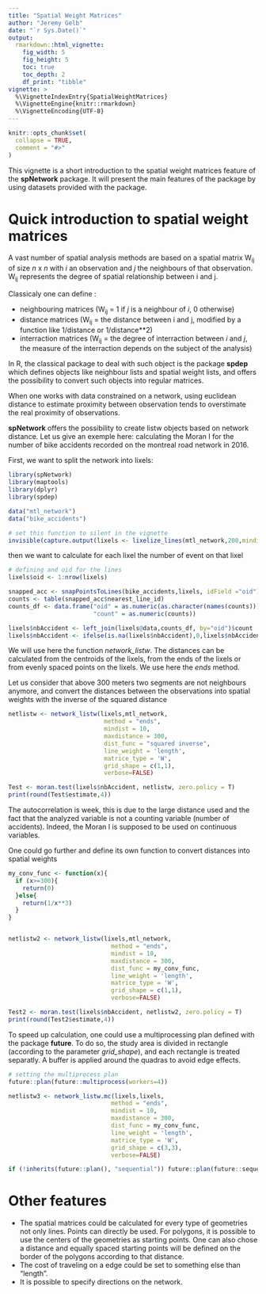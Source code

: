 ```yaml
---
title: "Spatial Weight Matrices"
author: "Jeremy Gelb"
date: "`r Sys.Date()`"
output:
  rmarkdown::html_vignette:
    fig_width: 5
    fig_height: 5
    toc: true
    toc_depth: 2
    df_print: "tibble"
vignette: >
  %\VignetteIndexEntry{SpatialWeightMatrices}
  %\VignetteEngine{knitr::rmarkdown}
  %\VignetteEncoding{UTF-8}
---
```


```r
knitr::opts_chunk$set(
  collapse = TRUE,
  comment = "#>"
)
```

This vignette is a short introduction to the spatial weight matrices feature of the **spNetwork** package. It will present the main features of the package by using datasets provided with the package.

# Quick introduction to spatial weight matrices

A vast number of spatial analysis methods are based on a spatial matrix W<sub>ij</sub> of size  *n* x *n* with *i* an observation and *j* the neighbours of that observation. W<sub>ij</sub> represents the degree of spatial relationship between i and j.

Classicaly one can define : 

* neighbouring matrices (W<sub>ij</sub> = 1 if *j* is a neighbour of *i*, 0 otherwise)
* distance matrices (W<sub>ij</sub> = the distance between i and j, modified by a function like 1/distance or 1/distance**2)
* interraction matrices (W<sub>ij</sub> = the degree of interraction between *i* and *j*, the measure of the interraction depends on the subject of the analysis)

In R, the classical package to deal with such object is the package **spdep** which defines objects like neighbour lists and spatial weight lists, and offers the possibility to convert such objects into regular matrices.

When one works with data constrained on a network, using euclidean distance to estimate proximity between observation tends to overstimate the real proximity of observations.

**spNetwork** offers the possibility to create listw objects based on network distance. Let us give an exemple here: calculating the Moran I for the number of bike accidents recorded on the montreal road network in 2016.

First, we want to split the network into lixels:

```r
library(spNetwork)
library(maptools)
library(dplyr)
library(spdep)

data("mtl_network")
data("bike_accidents")

# set this function to silent in the vignette
invisible(capture.output(lixels <- lixelize_lines(mtl_network,200,mindist = 50)))
```

then we want to calculate for each lixel the number of event on that lixel

```r
# defining and oid for the lines
lixels$oid <- 1:nrow(lixels)

snapped_acc <- snapPointsToLines(bike_accidents,lixels, idField ="oid")
counts <- table(snapped_acc$nearest_line_id)
counts_df <- data.frame("oid" = as.numeric(as.character(names(counts))),
                        "count" = as.numeric(counts))

lixels$nbAccident <- left_join(lixels@data,counts_df, by="oid")$count
lixels$nbAccident <- ifelse(is.na(lixels$nbAccident),0,lixels$nbAccident)


```

We will use here the function *network_listw*. The distances can be calculated from the centroids of the lixels, from the ends of the lixels or from evenly spaced points on the lixels. We use here the *ends* method.

Let us consider that above 300 meters two segments are not neighbours anymore, and convert the distances between the observations into spatial weights with the inverse of the squared distance

```r
netlistw <- network_listw(lixels,mtl_network,
                           method = "ends",
                           mindist = 10,
                           maxdistance = 300,
                           dist_func = "squared inverse",
                           line_weight = 'length',
                           matrice_type = 'W',
                           grid_shape = c(1,1),
                           verbose=FALSE)

Test <- moran.test(lixels$nbAccident, netlistw, zero.policy = T)
print(round(Test$estimate,4))

```

The autocorrelation is week, this is due to the large distance used and the fact that the analyzed variable is not a counting variable (number of accidents). Indeed, the Moran I is supposed to be used on continuous variables.

One could go further and define its own function to convert distances into spatial weights

```r
my_conv_func <- function(x){
  if (x>=300){
    return(0)
  }else{
    return(1/x**3)
  }
}


netlistw2 <- network_listw(lixels,mtl_network,
                             method = "ends",
                             mindist = 10,
                             maxdistance = 300,
                             dist_func = my_conv_func,
                             line_weight = 'length',
                             matrice_type = 'W',
                             grid_shape = c(1,1),
                             verbose=FALSE)

Test2 <- moran.test(lixels$nbAccident, netlistw2, zero.policy = T)
print(round(Test2$estimate,4))
```

To speed up calculation, one could use a multiprocessing plan defined with the package **future**. To do so, the study area is divided in rectangle (according to the parameter *grid_shape*), and each rectangle is treated separatly. A buffer is applied around the quadras to avoid edge effects.

```r

# setting the multiprocess plan
future::plan(future::multiprocess(workers=4))

netlistw3 <- network_listw.mc(lixels,lixels,
                             method = "ends",
                             mindist = 10,
                             maxdistance = 300,
                             dist_func = my_conv_func,
                             line_weight = 'length',
                             matrice_type = 'W',
                             grid_shape = c(3,3),
                             verbose=FALSE)

if (!inherits(future::plan(), "sequential")) future::plan(future::sequential)
```

# Other features

* The spatial matrices could be calculated for every type of geometries not only lines. Points can directly be used. For polygons, it is possible to use the centers of the geometries as starting points. One can also chose a distance and equally spaced starting points will be defined on the border of the polygons according to that distance.
* The cost of traveling on a edge could be set to something else than "length".
* It is possible to specify directions on the network.
